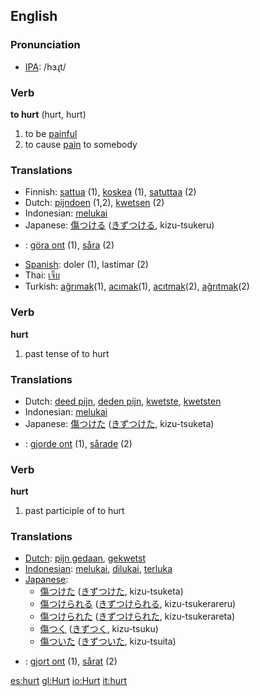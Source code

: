 ==English==
=== Pronunciation ===
*[[w:IPA|IPA]]: /hɜɻt/

=== Verb ===

'''to hurt''' (hurt, hurt)

# to be [[painful]]
# to cause [[pain]] to somebody

=== Translations ===
*Finnish: [[sattua]] (1), [[koskea]] (1), [[satuttaa]] (2)
*Dutch: [[pijndoen]] (1,2), [[kwetsen]] (2)
*Indonesian: [[luka|melukai]]
*Japanese: [[傷つける]] ([[きずつける]], kizu-tsukeru)
*{{sv}}: [[göra ont]] (1), [[såra]] (2)
*[[Spanish]]: doler (1), lastimar (2)
*Thai: [[เจ็บ]]
*Turkish: [[ağrımak]](1), [[acımak]](1), [[acıtmak]](2), [[ağrıtmak]](2)

=== Verb ===

'''hurt'''

# past tense of to hurt

=== Translations ===
*Dutch: [[deed pijn]], [[deden pijn]], [[kwetste]], [[kwetsten]]
*Indonesian: [[luka|melukai]]
*Japanese: [[傷つけた]] ([[きずつけた]], kizu-tsuketa)
*{{sv}}: [[gjorde ont]] (1), [[sårade]] (2)

=== Verb ===

'''hurt'''

# past participle of to hurt

=== Translations ===
*[[Dutch]]: [[pijn gedaan]], [[gekwetst]]
*[[Indonesian]]: [[luka|melukai]], [[luka|dilukai]], [[luka|terluka]]
*[[Japanese]]:
** [[傷つけた]] ([[きずつけた]], kizu-tsuketa)
** [[傷つけられる]] ([[きずつけられる]], kizu-tsukerareru)
** [[傷つけられた]] ([[きずつけられた]], kizu-tsukerareta)
** [[傷つく]] ([[きずつく]], kizu-tsuku)
** [[傷ついた]] ([[きずついた]], kizu-tsuita)
*{{sv}}: [[gjort ont]] (1), [[sårat]] (2)

[[es:hurt]]
[[gl:Hurt]]
[[io:Hurt]]
[[it:hurt]]